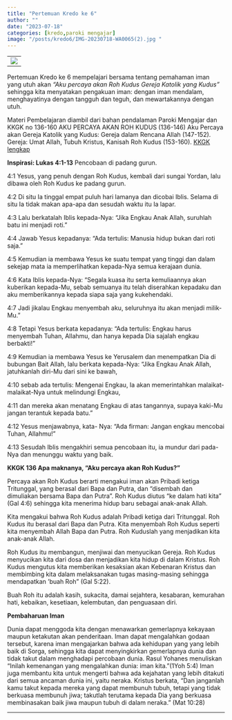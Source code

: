 ```yaml
---
title: "Pertemuan Kredo ke 6"
author: ""
date: "2023-07-18"
categories: [kredo,paroki mengajar]
image: "/posts/kredo6/IMG-20230718-WA0065(2).jpg "
---
```


|                                               |
|-----------------------------------------------|
| ![](/posts/kredo6/IMG-20230718-WA0065(2).jpg) |

Pertemuan Kredo ke 6 mempelajari bersama tentang pemahaman iman yang utuh akan *"Aku percaya akan Roh Kudus Gereja Katolik yang Kudus"* sehingga kita menyatakan pengakuan iman: dengan iman mendalam, menghayatinya dengan tangguh dan teguh, dan mewartakannya dengan utuh.

Materi Pembelajaran diambil dari bahan pendalaman Paroki Mengajar dan KKGK no 136-160 AKU PERCAYA AKAN ROH KUDUS (136-146) Aku Percaya akan Gereja Katolik yang Kudus: Gereja dalam Rencana Allah (147-152). Gereja: Umat Allah, Tubuh Kristus, Kanisah Roh Kudus (153-160). [KKGK lengkap](/posts/KompendiumKatekismus.pdf)

**Inspirasi: Lukas 4:1-13** Pencobaan di padang gurun.

4:1 Yesus, yang penuh dengan Roh Kudus, kembali dari sungai Yordan, lalu dibawa oleh Roh Kudus ke padang gurun.

4:2 Di situ Ia tinggal empat puluh hari lamanya dan dicobai Iblis. Selama di situ Ia tidak makan apa-apa dan sesudah waktu itu Ia lapar.

4:3 Lalu berkatalah Iblis kepada-Nya: "Jika Engkau Anak Allah, suruhlah batu ini menjadi roti."

4:4 Jawab Yesus kepadanya: "Ada tertulis: Manusia hidup bukan dari roti saja."

4:5 Kemudian ia membawa Yesus ke suatu tempat yang tinggi dan dalam sekejap mata ia memperlihatkan kepada-Nya semua kerajaan dunia.

4:6 Kata Iblis kepada-Nya: "Segala kuasa itu serta kemuliaannya akan kuberikan kepada-Mu, sebab semuanya itu telah diserahkan kepadaku dan aku memberikannya kepada siapa saja yang kukehendaki.

4:7 Jadi jikalau Engkau menyembah aku, seluruhnya itu akan menjadi milik-Mu."

4:8 Tetapi Yesus berkata kepadanya: "Ada tertulis: Engkau harus menyembah Tuhan, Allahmu, dan hanya kepada Dia sajalah engkau berbakti!"

4:9 Kemudian ia membawa Yesus ke Yerusalem dan menempatkan Dia di bubungan Bait Allah, lalu berkata kepada-Nya: "Jika Engkau Anak Allah, jatuhkanlah diri-Mu dari sini ke bawah,

4:10 sebab ada tertulis: Mengenai Engkau, Ia akan memerintahkan malaikat-malaikat-Nya untuk melindungi Engkau,

4:11 dan mereka akan menatang Engkau di atas tangannya, supaya kaki-Mu jangan terantuk kepada batu."

4:12 Yesus menjawabnya, kata- Nya: "Ada firman: Jangan engkau mencobai Tuhan, Allahmu!"

4:13 Sesudah Iblis mengakhiri semua pencobaan itu, ia mundur dari pada-Nya dan menunggu waktu yang baik.

**KKGK 136 Apa maknanya, "Aku percaya akan Roh Kudus?"**

Percaya akan Roh Kudus berarti mengakui iman akan Pribadi ketiga Tritunggal, yang berasal dari Bapa dan Putra, dan "disembah dan dimuliakan bersama Bapa dan Putra". Roh Kudus diutus "ke dalam hati kita" (Gal 4:6) sehingga kita menerima hidup baru sebagai anak-anak Allah.

Kita mengakui bahwa Roh Kudus adalah Pribadi ketiga dari Tritunggal. Roh Kudus itu berasal dari Bapa dan Putra. Kita menyembah Roh Kudus seperti kita menyembah Allah Bapa dan Putra. Roh Kuduslah yang menjadikan kita anak-anak Allah.

Roh Kudus itu membangun, menjiwai dan menyucikan Gereja. Roh Kudus menyucikan kita dari dosa dan menjadikan kita hidup di dalam Kristus. Roh Kudus mengutus kita memberikan kesaksian akan Kebenaran Kristus dan membimbing kita dalam melaksanakan tugas masing-masing sehingga mendapatkan 'buah Roh" (Gal 5:22).

Buah Roh itu adalah kasih, sukacita, damai sejahtera, kesabaran, kemurahan hati, kebaikan, kesetiaan, kelembutan, dan penguasaan diri.

**Pembaharuan Iman**

Dunia dapat menggoda kita dengan menawarkan gemerlapnya kekayaan maupun ketakutan akan penderitaan. Iman dapat mengalahkan godaan tersebut, karena iman mengajarkan bahwa ada kehidupan yang yang lebih baik di Sorga, sehingga kita dapat menyingkirkan gemerlapnya dunia dan tidak takut dalam menghadapi percobaan dunia. Rasul Yohanes menuliskan "Inilah kemenangan yang mengalahkan dunia: iman kita."(1Yoh 5:4) Iman juga membantu kita untuk mengerti bahwa ada kejahatan yang lebih ditakuti dari semua ancaman dunia ini, yaitu neraka. Kristus berkata, "Dan janganlah kamu takut kepada mereka yang dapat membunuh tubuh, tetapi yang tidak berkuasa membunuh jiwa; takutlah terutama kepada Dia yang berkuasa membinasakan baik jiwa maupun tubuh di dalam neraka." (Mat 10:28)

------------------------------------------------------------------------
